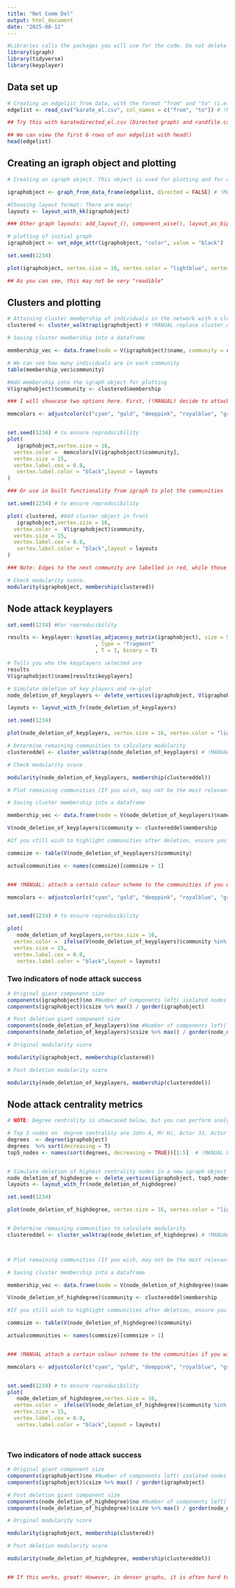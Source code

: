---
title: "Net Comm Del"
output: html_document
date: "2025-08-12"
---


```{r setup}

                 
#Libraries calls the packages you will use for the code. Do not delete them from the setup!
library(igraph)
library(tidyverse)
library(keyplayer)


```


## Data set up

```{r , fig.width= 13 , fig.height = 12}
# Creating an edgelist from data, with the format "from" and "to" (i.e., from person A to person B)
edgelist <- read_csv("karate_el.csv", col_names = c("from", "to")) # !MANUAL:Input any file in an edgelist format here.

## Try this with karatedirected_el.csv (Directed graph) and randfile.csv (random dataset)

## We can view the first 6 rows of our edgelist with head()
head(edgelist)
```

## Creating an igraph object and plotting
```{r , fig.width= 13 , fig.height = 12}

# Creating an igraph object. This object is used for plotting and for obtaining data about the network.

igraphobject <- graph_from_data_frame(edgelist, directed = FALSE) # !MANUAL Change directed = TRUE for a directed graph. 

#Choosing layout format: There are many!
layouts <- layout_with_kk(igraphobject)

### Other graph layouts: add_layout_(), component_wise(), layout_as_bipartite(), layout_as_star(), layout_as_tree(), layout_in_circle(), layout_nicely(), layout_on_grid(), layout_on_sphere(), layout_randomly(), layout_with_dh(), layout_with_fr(), layout_with_gem(), layout_with_graphopt(), layout_with_kk(), layout_with_lgl(), layout_with_mds(), layout_with_sugiyama(), merge_coords(), norm_coords(), normalize()

# plotting of initial graph
igraphobject <- set_edge_attr(igraphobject, "color", value = "black")

set.seed(1234)

plot(igraphobject, vertex.size = 16, vertex.color = "lightblue", vertex.label.color = "black", vertex.label.cex = 0.8, layout = layouts)

## As you can see, this may not be very "readible"

```


## Clusters and plotting
```{r , fig.width= 13 , fig.height = 12}
# Attaining cluster membership of individuals in the network with a cluster walktrap algorithm, and saving it.
clustered <- cluster_walktrap(igraphobject) # !MANUAL replace cluster_walktrap(igraphobject) with cluster_infomap(igraphobject) if graph is directed.

# Saving cluster membership into a dataframe

membership_vec <- data.frame(node = V(igraphobject)$name, community = clustered$membership)

# We can see how many individuals are in each community
table(membership_vec$community)

#Add membership into the igraph object for plotting
V(igraphobject)$community <- clustered$membership

### I will showcase two options here. First, (!MANUAL) decide to attach a certain colour scheme to the communities

memcolors <- adjustcolor(c("cyan", "gold", "deeppink", "royalblue", "green"), alpha=.6)


set.seed(1234) # to ensure reproducibility
plot(
   igraphobject,vertex.size = 16,
  vertex.color =  memcolors[V(igraphobject)$community],
  vertex.size = 15,
  vertex.label.cex = 0.8,
   vertex.label.color = "black",layout = layouts
)

### Or use in built functionality from igraph to plot the communities

set.seed(1234) # to ensure reproducibility

plot( clustered, #Add cluster object in front
   igraphobject,vertex.size = 16,
  vertex.color =  V(igraphobject)$community,
  vertex.size = 15,
  vertex.label.cex = 0.8,
   vertex.label.color = "black",layout = layouts
)

### Note: Edges to the next community are labelled in red, while those within a community are labelled black!

# Check modularity score. 
modularity(igraphobject, membership(clustered))

```


## Node attack keyplayers
```{r , fig.width= 13 , fig.height = 12}

set.seed(1234) #For reproducibility

results <- keyplayer::kpset(as_adjacency_matrix(igraphobject), size = 5 # !MANUAL Decide how many keyplayers you want
                            , type = "fragment"
                            , T = 1, binary = T)

# Tells you who the keyplayers selected are
results
V(igraphobject)$name[results$keyplayers]

# Simulate deletion of key players and re-plot
node_deletion_of_keyplayers <- delete_vertices(igraphobject, V(igraphobject)$name %in% V(igraphobject)$name[results$keyplayers])

layouts <- layout_with_fr(node_deletion_of_keyplayers)

set.seed(1234)

plot(node_deletion_of_keyplayers, vertex.size = 16, vertex.color = "lightblue", vertex.label.color = "black", vertex.label.cex = 0.8, layout = layouts)

# Determine remaining communities to calculate modularity
clustereddel <- cluster_walktrap(node_deletion_of_keyplayers) # !MANUAL replace cluster_walktrap(node_deletion_of_keyplayers) with cluster_infomap(node_deletion_of_keyplayers) if graph is directed.

# Check modularity score

modularity(node_deletion_of_keyplayers, membership(clustereddel))

# Plot remaining communities (If you wish, may not be the most relevant question after deletions)

# Saving cluster membership into a dataframe

membership_vec <- data.frame(node = V(node_deletion_of_keyplayers)$name, community = clustereddel$membership)

V(node_deletion_of_keyplayers)$community <- clustereddel$membership

#If you still wish to highlight communities after deletion, ensure you are plotting communities with > 1 size since nodes might be isolated

commsize <- table(V(node_deletion_of_keyplayers)$community)

actualcommunities <- names(commsize)[commsize > 1]


### !MANUAL: attach a certain colour scheme to the communities if you wish 

memcolors <- adjustcolor(c("cyan", "gold", "deeppink", "royalblue", "green"), alpha=.6)


set.seed(1234) # to ensure reproducibility

plot(
   node_deletion_of_keyplayers,vertex.size = 16,
  vertex.color =  ifelse(V(node_deletion_of_keyplayers)$community %in% actualcommunities, memcolors[V(node_deletion_of_keyplayers)$community], "white"),
  vertex.size = 15,
  vertex.label.cex = 0.8,
   vertex.label.color = "black",layout = layouts)
```

### Two indicators of node attack success
```{r , fig.width= 13 , fig.height = 12}

# Original giant component size
components(igraphobject)$no #Number of components left( isolated nodes and any seperated communities)
components(igraphobject)$csize %>% max() / gorder(igraphobject)

# Post deletion giant component size
components(node_deletion_of_keyplayers)$no #Number of components left( isolated nodes and any seperated communities)
components(node_deletion_of_keyplayers)$csize %>% max() / gorder(node_deletion_of_keyplayers)

# Original modularity score

modularity(igraphobject, membership(clustered))

# Post deletion modularity score

modularity(node_deletion_of_keyplayers, membership(clustereddel))

```




## Node attack centrality metrics

```{r , fig.width= 13 , fig.height = 12}
# NOTE: Degree centrality is showcased below, but you can perform analysis and node attack based on betweenness and closeness centrality by replacing degree(igraphobject) with betweenness(igraphobject) or closeness(igraphobject)

# Top 5 nodes on  degree centrality are John A, Mr Hi, Actor 33, Actor 3, Actor 2
degrees  <- degree(igraphobject) 
degrees  %>% sort(decreasing = T)
top5_nodes <- names(sort(degrees, decreasing = TRUE))[1:5]  # !MANUAL Decide how many top nodes you want


# Simulate deletion of highest centrality nodes in a new igraph object
node_deletion_of_highdegree <- delete_vertices(igraphobject, top5_nodes)
layouts <- layout_with_fr(node_deletion_of_highdegree)

set.seed(1234)

plot(node_deletion_of_highdegree, vertex.size = 16, vertex.color = "lightblue", vertex.label.color = "black", vertex.label.cex = 0.8, layout = layouts)


# Determine remaining communities to calculate modularity
clustereddel <- cluster_walktrap(node_deletion_of_highdegree) # !MANUAL replace cluster_walktrap(node_deletion_of_highdegree) with cluster_infomap(node_deletion_of_highdegree) if graph is directed.



# Plot remaining communities (If you wish, may not be the most relevant question after deletions)

# Saving cluster membership into a dataframe

membership_vec <- data.frame(node = V(node_deletion_of_highdegree)$name, community = clustereddel$membership)

V(node_deletion_of_highdegree)$community <- clustereddel$membership

#If you still wish to highlight communities after deletion, ensure you are plotting communities with > 1 size since nodes might be isolated

commsize <- table(V(node_deletion_of_highdegree)$community)

actualcommunities <- names(commsize)[commsize > 1]


### !MANUAL attach a certain colour scheme to the communities if you wish 

memcolors <- adjustcolor(c("cyan", "gold", "deeppink", "royalblue", "green"), alpha=.6)


set.seed(1234) # to ensure reproducibility
plot(
   node_deletion_of_highdegree,vertex.size = 16,
  vertex.color =  ifelse(V(node_deletion_of_highdegree)$community %in% actualcommunities, memcolors[V(node_deletion_of_highdegree)$community], "white"),
  vertex.size = 15,
  vertex.label.cex = 0.8,
   vertex.label.color = "black",layout = layouts)




```


### Two indicators of node attack success
```{r , fig.width= 13 , fig.height = 12}
# Original giant component size
components(igraphobject)$no #Number of components left( isolated nodes and any seperated communities)
components(igraphobject)$csize %>% max() / gorder(igraphobject)

# Post deletion giant component size
components(node_deletion_of_highdegree)$no #Number of components left( isolated nodes and any seperated communities)
components(node_deletion_of_highdegree)$csize %>% max() / gorder(node_deletion_of_highdegree)

# Original modularity score

modularity(igraphobject, membership(clustered))

# Post deletion modularity score

modularity(node_deletion_of_highdegree, membership(clustereddel))


## If this works, great! However, in denser graphs, it is often hard to tell wich centrality metrics are more important, and there is often redundancy in deleting the highest nodes of certain centrality metrics. Centrality scores will likely change after each deletion, and some times deleting one node instead of a few is enough to seperate a certain segment of the network.



```







